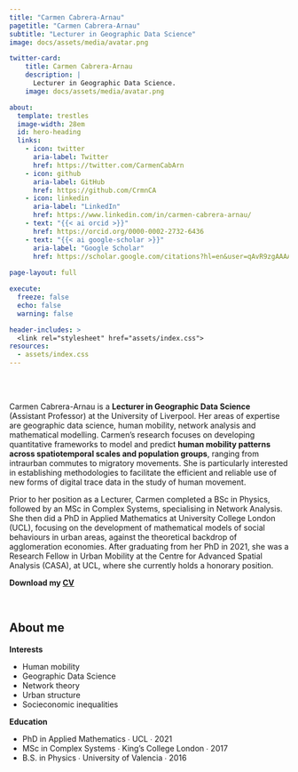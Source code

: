```yaml
---
title: "Carmen Cabrera-Arnau"
pagetitle: "Carmen Cabrera-Arnau"
subtitle: "Lecturer in Geographic Data Science"
image: docs/assets/media/avatar.png

twitter-card:
    title: Carmen Cabrera-Arnau
    description: |
      Lecturer in Geographic Data Science.
    image: docs/assets/media/avatar.png

about:
  template: trestles
  image-width: 28em
  id: hero-heading
  links:
    - icon: twitter
      aria-label: Twitter
      href: https://twitter.com/CarmenCabArn
    - icon: github
      aria-label: GitHub
      href: https://github.com/CrmnCA
    - icon: linkedin
      aria-label: "LinkedIn"
      href: https://www.linkedin.com/in/carmen-cabrera-arnau/
    - text: "{{< ai orcid >}}"
      href: https://orcid.org/0000-0002-2732-6436
    - text: "{{< ai google-scholar >}}"
      aria-label: "Google Scholar"
      href: https://scholar.google.com/citations?hl=en&user=qAvR9zgAAAAJ
      
page-layout: full

execute: 
  freeze: false
  echo: false
  warning: false

header-includes: >
  <link rel="stylesheet" href="assets/index.css">
resources:
  - assets/index.css
---
```


<br><br>


::: {#hero-heading}

Carmen Cabrera-Arnau is a **Lecturer in Geographic Data Science** (Assistant Professor) at the University of Liverpool. Her areas of expertise are geographic data science, human mobility, network analysis and mathematical modelling. Carmen's research focuses on developing quantitative frameworks to model and predict **human mobility patterns across spatiotemporal scales and population groups**, ranging from intraurban commutes to migratory movements. She is particularly interested in establishing methodologies to facilitate the efficient and reliable use of new forms of digital trace data in the study of human movement. 

Prior to her position as a Lecturer, Carmen completed a BSc in Physics, followed by an MSc in Complex Systems, specialising in Network Analysis. She then did a PhD in Applied Mathematics at University College London (UCL), focusing on the development of mathematical models of social behaviours in urban areas, against the theoretical backdrop of agglomeration economies. After graduating from her PhD in 2021, she was a Research Fellow in Urban Mobility at the Centre for Advanced Spatial Analysis (CASA), at UCL, where she currently holds a honorary position. 


**Download my [CV](assets/media/CV.pdf)**

<br>

:::



## About me
::: {.grid}

::: {.g-col-6 #about-me-1}

**Interests**

<ul class="fa-ul">
   <li><span class="fa-li"><i class="fa-solid fa-certificate"></i></span>Human mobility</li>
   <li><span class="fa-li"><i class="fa-solid fa-certificate"></i></span>Geographic Data Science</li>
   <li><span class="fa-li"><i class="fa-solid fa-certificate"></i></span>Network theory</li>
   <li><span class="fa-li"><i class="fa-solid fa-certificate"></i></span>Urban structure</li>
   <li><span class="fa-li"><i class="fa-solid fa-certificate"></i></span>Socieconomic inequalities</li>
   

</ul>

:::

::: {.g-col-6 #about-me-2}

**Education**

<ul class="fa-ul">
   <li><span class="fa-li"><i class="fa-solid fa-graduation-cap"></i></span>PhD in Applied Mathematics ∙ UCL ∙ 2021</li>

   <li><span class="fa-li"><i class="fa-solid fa-graduation-cap"></i></span>MSc in Complex Systems ∙ King's College London ∙ 2017</li>

   <li><span class="fa-li"><i class="fa-solid fa-graduation-cap"></i></span>B.S. in Physics ∙ University of Valencia ∙ 2016</li>
</ul>

:::


:::
<!-- end grid -->


<!--
```r

manual_redirects <-
  readr::read_table(here::here("static", "_manualredirects.txt"),
                    col_names = FALSE) |> 
  dplyr::mutate(redirect = paste0(X1, " ", X2, " ", X3))

manual_redirects <- manual_redirects$redirect

# write the _redirect file
writeLines(manual_redirects, here::here("_site", "_redirects"))

```
-->
